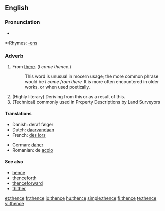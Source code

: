 ==English==

===Pronunciation===
*{{audio|en-us-thence.ogg|Audio (US)}}

*:Rhymes: [[Rhymes:English:-ɛns|-ɛns]]

===Adverb===
{{infl|en|adverb}}

# From [[there]]. (''I came thence.'')
#:This word is unusual in modern usage; the more common phrase would be ''I came from there''. It is more often encountered in older works, or when used poetically.
# (Highly literary) Deriving from this or as a result of this.
# (Technical) commonly used in Property Descriptions by Land Surveyors

====Translations====
{{top}}
*Danish: deraf følger
*Dutch: [[daarvandaan]]
*French: [[dès lors]]
{{mid}}
*German: [[daher]]
*Romanian: de [[acolo]]
{{bottom}}

====See also====
*[[hence]]
*[[thenceforth]]
*[[thenceforward]]
*[[thither]]

[[et:thence]]
[[fr:thence]]
[[io:thence]]
[[hu:thence]]
[[simple:thence]]
[[fi:thence]]
[[te:thence]]
[[vi:thence]]